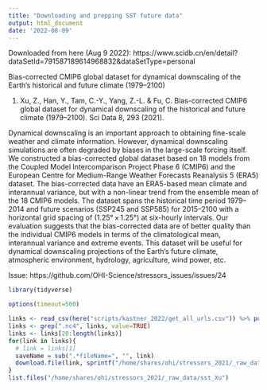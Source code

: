 ```yaml
---
title: "Downloading and prepping SST future data"
output: html_document
date: '2022-08-09'
---
```

 
Downloaded from here (Aug 9 2022): 
https://www.scidb.cn/en/detail?dataSetId=791587189614968832&dataSetType=personal
 
Bias-corrected CMIP6 global dataset for dynamical downscaling of the Earth’s historical and future climate (1979–2100) 

1. Xu, Z., Han, Y., Tam, C.-Y., Yang, Z.-L. & Fu, C. Bias-corrected CMIP6 global dataset for dynamical downscaling of the historical and future climate (1979–2100). Sci Data 8, 293 (2021).

Dynamical downscaling is an important approach to obtaining fine-scale weather and climate information. However, dynamical downscaling simulations are often degraded by biases in the large-scale forcing itself. We constructed a bias-corrected global dataset based on 18 models from the Coupled Model Intercomparison Project Phase 6 (CMIP6) and the European Centre for Medium-Range Weather Forecasts Reanalysis 5 (ERA5) dataset. The bias-corrected data have an ERA5-based mean climate and interannual variance, but with a non-linear trend from the ensemble mean of the 18 CMIP6 models. The dataset spans the historical time period 1979–2014 and future scenarios (SSP245 and SSP585) for 2015–2100 with a horizontal grid spacing of (1.25° × 1.25°) at six-hourly intervals. Our evaluation suggests that the bias-corrected data are of better quality than the individual CMIP6 models in terms of the climatological mean, interannual variance and extreme events. This dataset will be useful for dynamical downscaling projections of the Earth’s future climate, atmospheric environment, hydrology, agriculture, wind power, etc.

 
Issue: https://github.com/OHI-Science/stressors_issues/issues/24
 

```r
library(tidyverse)

options(timeout=500)
```

```r

links <- read_csv(here("scripts/kastner_2022/get_all_urls.csv")) %>% pull(url)
links <- grep(".nc4", links, value=TRUE)
links <- links[20:length(links)]
for(link in links){
  # link = links[1]
  saveName = sub(".*fileName=", "", link)
  download.file(link, sprintf("/home/shares/ohi/stressors_2021/_raw_data/sst_Xu/%s", saveName))
}
list.files("/home/shares/ohi/stressors_2021/_raw_data/sst_Xu")

```

